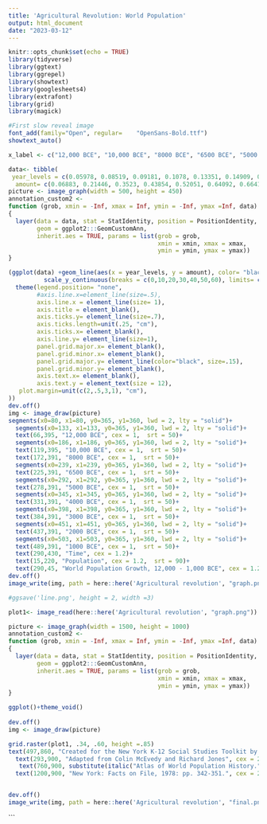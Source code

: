 ```yaml
---
title: 'Agricultural Revolution: World Population'
output: html_document
date: "2023-03-12"
---
```


```r
knitr::opts_chunk$set(echo = TRUE)
library(tidyverse)
library(ggtext)
library(ggrepel)
library(showtext)
library(googlesheets4)
library(extrafont)
library(grid)
library(magick)
```

```r
#First slow reveal image
font_add(family="Open", regular= 	"OpenSans-Bold.ttf")
showtext_auto()

x_label <- c("12,000 BCE", "10,000 BCE", "8000 BCE", "6500 BCE", "5000 BCE", "4000 BCE", "3000 BCE", "2000 BCE", "1000 BCE")

data<- tibble(
 year_levels = c(0.05978, 0.08519, 0.09181, 0.1078, 0.13351, 0.14909, 0.1545, 0.16917, 0.18369, 0.19849, 0.2139, 0.2293, 0.2447, 0.26011, 0.27551, 0.29092, 0.30634, 0.32176, 0.33718, 0.35259, 0.36801, 0.38343, 0.39885, 0.41426, 0.42968, 0.4451, 0.46052, 0.47593, 0.49135, 0.50677, 0.52218, 0.53759, 0.553, 0.56841, 0.58382, 0.59923, 0.61464, 0.63005, 0.64545, 0.66084, 0.67624, 0.69163, 0.70703, 0.72242, 0.73782, 0.75199, 0.76514, 0.77817, 0.79122, 0.80335, 0.81535, 0.82841, 0.84089, 0.85394, 0.86467, 0.87199, 0.87896, 0.88594, 0.89291, 0.89988, 0.90685, 0.91383, 0.9208, 0.92777, 0.93475, 0.94172, 0.94869, 0.95566, 0.96264, 0.97024, 0.97672, .978),
  amount= c(0.06883, 0.21446, 0.3523, 0.43854, 0.52051, 0.64092, 0.66411, 0.77169, 1.27805, 1.81428, 2.37405, 2.92253, 3.4823, 4.03642, 4.58489, 4.79439, 4.8005, 4.80661, 4.81273, 4.81884, 4.82495, 4.83106, 4.83718, 4.84329, 4.8494, 4.85552, 4.86163, 4.86774, 4.87385, 4.87997, 4.95952, 5.25376, 5.56495, 5.86485, 6.17604, 6.47593, 6.77582, 7.1661, 8.0027, 8.9071, 9.82844, 10.73284, 11.66548, 12.58118, 13.52512, 14.60154, 16.12566, 17.52331, 18.97974, 20.26605, 21.68134, 23.06712, 24.45585, 25.91524, 27.37889, 28.92612, 30.34581, 31.74686, 33.16656, 34.60489, 35.99973, 37.42564, 38.85776, 40.24017, 41.67229, 43.11063, 44.49925, 45.93758, 47.34485, 48.83146, 50.1905, 50.5))
picture <- image_graph(width = 500, height = 450)
annotation_custom2 <- 
function (grob, xmin = -Inf, xmax = Inf, ymin = -Inf, ymax =Inf, data) 
{
  layer(data = data, stat = StatIdentity, position = PositionIdentity, 
        geom = ggplot2:::GeomCustomAnn, 
        inherit.aes = TRUE, params = list(grob = grob, 
                                          xmin = xmin, xmax = xmax, 
                                          ymin = ymin, ymax = ymax))
}

(ggplot(data) +geom_line(aes(x = year_levels, y = amount), color= "black", size= 1.5)+
          scale_y_continuous(breaks = c(0,10,20,30,40,50,60), limits= c(0,61), expand= expansion(mult=c(0,0))) + scale_x_continuous(breaks = c(0, .1,.2,.3,.4,.5,.6,.7,.8,.9), limits= c(0,1), expand= expansion(mult=c(-0.02,0)))+ theme_classic()+
  theme(legend.position= "none",                                             
        #axis.line.x=element_line(size=.5),  
        axis.line.x = element_line(size= 1),
        axis.title = element_blank(),
        axis.ticks.y= element_line(size=.7),
        axis.ticks.length=unit(.25, "cm"),
        axis.ticks.x= element_blank(),
        axis.line.y= element_line(size=1),
        panel.grid.major.x= element_blank(),
        panel.grid.minor.x= element_blank(),
        panel.grid.major.y= element_line(color="black", size=.15),
        panel.grid.minor.y= element_blank(),
        axis.text.x= element_blank(),
        axis.text.y = element_text(size = 12),
   plot.margin=unit(c(2,.5,3,1), "cm"),
))
dev.off()
img <- image_draw(picture)
segments(x0=80, x1=80, y0=365, y1=360, lwd = 2, lty = "solid")+
  segments(x0=133, x1=133, y0=365, y1=360, lwd = 2, lty = "solid")+
  text(66,395, "12,000 BCE", cex = 1,  srt = 50)+
  segments(x0=186, x1=186, y0=365, y1=360, lwd = 2, lty = "solid")+
  text(119,395, "10,000 BCE", cex = 1,  srt = 50)+
  text(172,391, "8000 BCE", cex = 1,  srt = 50)+
  segments(x0=239, x1=239, y0=365, y1=360, lwd = 2, lty = "solid")+
  text(225,391, "6500 BCE", cex = 1,  srt = 50)+
  segments(x0=292, x1=292, y0=365, y1=360, lwd = 2, lty = "solid")+
  text(278,391, "5000 BCE", cex = 1,  srt = 50)+
  segments(x0=345, x1=345, y0=365, y1=360, lwd = 2, lty = "solid")+
  text(331,391, "4000 BCE", cex = 1,  srt = 50)+
  segments(x0=398, x1=398, y0=365, y1=360, lwd = 2, lty = "solid")+
  text(384,391, "3000 BCE", cex = 1,  srt = 50)+
  segments(x0=451, x1=451, y0=365, y1=360, lwd = 2, lty = "solid")+
  text(437,391, "2000 BCE", cex = 1,  srt = 50)+
  segments(x0=503, x1=503, y0=365, y1=360, lwd = 2, lty = "solid")+
  text(489,391, "1000 BCE", cex = 1,  srt = 50)+
  text(290,430, "Time", cex = 1.2)+
  text(15,220, "Population", cex = 1.2,  srt = 90)+
  text(290,45, "World Population Growth, 12,000 - 1,000 BCE", cex = 1.2)
dev.off()
image_write(img, path = here::here('Agricultural revolution', "graph.png"), format = "png")

#ggsave('line.png', height = 2, width =3)

```

```r
plot1<- image_read(here::here('Agricultural revolution', "graph.png"))

picture <- image_graph(width = 1500, height = 1000)
annotation_custom2 <- 
function (grob, xmin = -Inf, xmax = Inf, ymin = -Inf, ymax =Inf, data) 
{
  layer(data = data, stat = StatIdentity, position = PositionIdentity, 
        geom = ggplot2:::GeomCustomAnn, 
        inherit.aes = TRUE, params = list(grob = grob, 
                                          xmin = xmin, xmax = xmax, 
                                          ymin = ymin, ymax = ymax))
}

ggplot()+theme_void()
    
dev.off()
img <- image_draw(picture)

grid.raster(plot1, .34, .60, height =.85)
text(497,860, "Created for the New York K-12 Social Studies Toolkit by Agate Publishing, Inc., 2015.", cex = 2.1, col = "black")+
  text(293,900, "Adapted from Colin McEvedy and Richard Jones", cex = 2.1, col = "black")+
   text(760,900, substitute(italic("Atlas of World Population History.")), cex = 2.1, col = "black")+
  text(1200,900, "New York: Facts on File, 1978: pp. 342-351.", cex = 2.1, col = "black")


dev.off()
image_write(img, path = here::here('Agricultural revolution', "final.png"), format = "png")
```



```